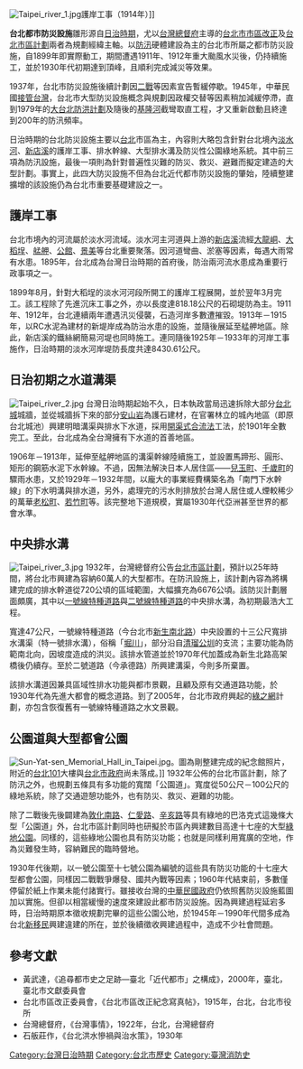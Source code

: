 [[File:Taipei_river_1.jpg|right]]護岸工事（1914年）]]

'''台北都市防災設施'''雛形源自[[台灣日治時期|日治時期]]，尤以[[台灣總督府|台灣總督府]]主導的[[台北市|台北市]][[市區改正|市區改正]]及[[台北市區計劃|台北市區計劃]]兩者為規劃經緯主軸。以[[防汛|防汛]]硬體建設為主的台北市所屬之都市防災設施，自1899年即實際動工，期間遭遇1911年、1912年重大颱風水災後，仍持續施工，並於1930年代初期達到頂峰，且順利完成減災等效果。

1937年，台北市防災設施後續計劃因[[台北大空襲|二戰]]等因素宣告暫緩停歇。1945年，中華民國[[臺灣光復|接管台灣]]，台北市大型防災設施概念與規劃因政權交替等因素稍加減緩停滯，直到1979年的[[二重疏洪道|大台北防洪計劃]]及隨後的[[基隆河|基隆河]]截彎取直工程，才又重新啟動且終達到200年的防汛頻率。

日治時期的台北防災設施主要以[[台北|台北]]市區為主，內容則大略包含針對台北境內[[淡水河|淡水河]]、[[新店溪|新店溪]]的護岸工事、排水幹線、大型排水溝及防災性公園綠地系統。其中前三項為防汛設施，最後一項則為針對普遍性災難的防災、救災、避難而擬定建造的大型計劃。事實上，此四大防災設施不但為台北近代都市防災設施的肇始，陸續整建擴增的該設施仍為台北市重要基礎建設之一。

== 護岸工事 ==
台北市境內的河流屬於淡水河流域。淡水河主河道與上游的[[新店溪|新店溪]]流經[[大龍峒|大龍峒]]、[[大稻埕|大稻埕]]、[[艋舺|艋舺]]、[[公館_(臺北市)|公館]]、[[景美|景美]]等台北重要聚落。因河道彎曲、淤塞等因素，每遇大雨常有水患。1895年，台北成為台灣日治時期的首府後，防治兩河流水患成為重要行政事項之一。

1899年8月，針對大稻埕的淡水河河段所開工的護岸工程展開，並於翌年3月完工。該工程除了先進沉床工事之外，亦以長度達818.18公尺的石砌堤防為主。1911年、1912年，台北連續兩年遭遇汛災侵襲，石造河岸多數遭摧毀。1913年－1915年，以RC水泥為建材的新堤岸成為防治水患的設施，並隨後展延至艋舺地區。除此，新店溪的鐵絲網簡易河堤也同時施工。連同隨後1925年－1933年的河岸工事施作，日治時期的淡水河岸堤防長度共達8430.61公尺。

== 日治初期之水道溝渠 ==
[[File:Taipei_river_2.jpg|right]]
台灣日治時期起始不久，日本執政當局迅速拆除大部分[[台北城|台北城]]城牆，並從城牆拆下來的部分[[安山岩|安山岩]]為護石建材，在官署林立的城內地區（即原台北城池）興建明暗溝渠與排水下水道，採用[[開渠式合流法|開渠式合流法]]工法，於1901年全數完工。至此，台北成為全台灣擁有下水道的首善地區。

1906年－1913年，延伸至艋舺地區的溝渠幹線陸續施工，並設置馬蹄形、圓形、矩形的鋼筋水泥下水幹線。不過，因無法解決日本人居住區——[[兒玉町|兒玉町]]、[[千歲町|千歲町]]的驟雨水患，又於1929年－1932年間，以龐大的事業經費構築名為「南門下水幹線」的下水明溝與排水道，另外，處理完的污水則排放於台灣人居住或人煙較稀少的萬華[[老松町|老松町]]、[[若竹町|若竹町]]等。該完整地下道規模，實屬1930年代亞洲甚至世界的都會水準。

==中央排水溝==
[[File:Taipei_river_3.jpg|right]]
1932年，台灣總督府公告[[台北市區計劃|台北市區計劃]]，預計以25年時間，將台北市興建為容納60萬人的大型都市。在防汛設施上，該計劃內容為將構建完成的排水幹道從720公頃的區域範圍，大幅擴充為6676公頃。該防災計劃層面頗廣，其中以[[一號線特種道路|一號線特種道路]]與[[二號線特種道路|二號線特種道路]]的中央排水溝，為初期最浩大工程。

寬達47公尺，一號線特種道路（今台北市[[新生南路|新生南]][[新生北路|北路]]）中央設置的十三公尺寬排水溝渠（特一號排水溝），俗稱「[[堀川|堀川]]」，部分沿自[[清|清]][[瑠公圳|瑠公圳]]的支流；主要功能為防範南北向，因坡度造成的洪災。該排水管道並於1970年代加蓋成為新生北路高架橋後仍續存。至於二號道路（今承德路）所興建溝渠，今則多所棄置。

該排水溝道因兼具區域性排水功能與都市景觀，且顧及原有交通道路功能，於1930年代為先進大都會的概念道路。到了2005年，台北市政府興起的[[綠之網|綠之網]]計劃，亦包含恢復舊有一號線特種道路之水文景觀。

==公園道與大型都會公園==
[[File:Sun-Yat-sen_Memorial_Hall_in_Taipei.jpg|thumb]]。圖為剛整建完成的紀念館照片，附近的[[台北101|台北101]]大樓與[[台北市政府|台北市政府]]尚未落成。]]
1932年公佈的台北市區計劃，除了防汛之外，也規劃五條具有多功能的寬闊「公園道」。寬度從50公尺－100公尺的綠地系統，除了交通遊憩功能外，也有防災、救災、避難的功能。

除了二戰後先後闢建為[[敦化南路|敦化南路]]、[[仁愛路|仁愛路]]、[[辛亥路|辛亥路]]等具有綠地的巴洛克式這幾條大型「公園道」外，台北市區計劃同時也研擬於市區內興建數目高達十七座的大型[[臺北市戰前規劃的大型都會公園|綠地公園]]。同樣的，這些綠地公園也具有防災功能；也就是同樣利用寬廣的空地，作為災難發生時，容納難民的臨時營地。

1930年代後期，以一號公園至十七號公園為編號的這些具有防災功能的十七座大型都會公園，同樣因二戰戰爭爆發、國共內戰等因素；1960年代結束前，多數僅停留於紙上作業未能付諸實行。雖接收台灣的[[中華民國政府|中華民國政府]]仍依照舊防災設施藍圖加以實施。但卻以相當緩慢的速度來建設此都市防災設施。因為興建過程延宕多時，日治時期原本徵收規劃完畢的這些公園公地，於1945年－1990年代間多成為台北[[新移民|新移民]]興建違建的所在，並於後續徵收興建過程中，造成不少社會問題。

==參考文獻==
*黃武達，《追尋都市史之足跡—臺北「近代都市」之構成》，2000年，臺北，臺北市文獻委員會
*台北市區改正委員會，《台北市區改正紀念寫真帖》，1915年，台北，台北市役所
*台灣總督府，《台灣事情》，1922年，台北，台灣總督府
*石舨莊作，《台北洪水慘禍與治水策》，1930年

[[Category:台灣日治時期|Category:台灣日治時期]]
[[Category:台北市歷史|Category:台北市歷史]]
[[Category:臺灣消防史|Category:臺灣消防史]]